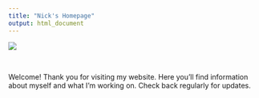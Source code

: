```yaml
---
title: "Nick's Homepage"
output: html_document
---
```



![](professional_photo.jpg)

\


Welcome! Thank you for visiting my website. Here you'll find information about myself and what I'm working on. Check back regularly for updates. 






